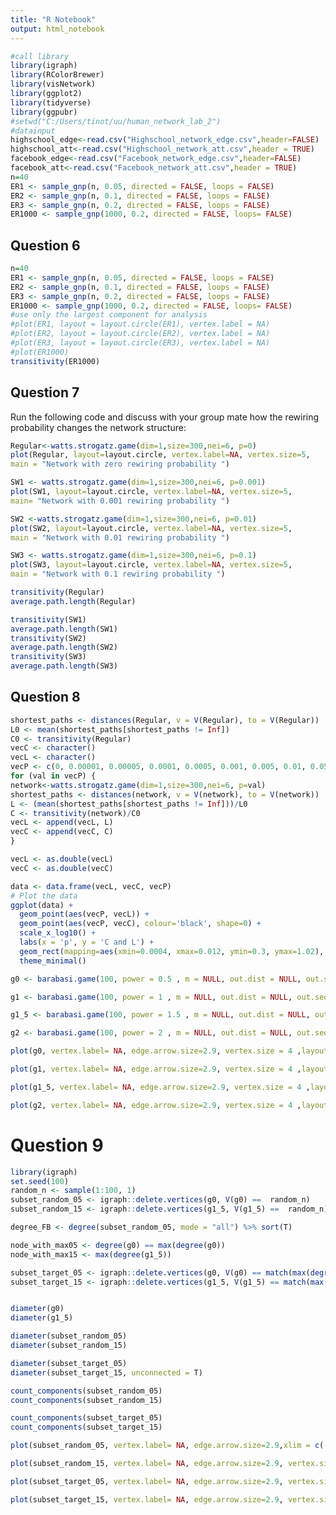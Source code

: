 ```yaml
---
title: "R Notebook"
output: html_notebook
---
```


```r
#call library
library(igraph)
library(RColorBrewer)
library(visNetwork)
library(ggplot2)
library(tidyverse)
library(ggpubr)
#setwd("C:/Users/tinot/uu/human_network_lab_2")
#datainput
highschool_edge<-read.csv("Highschool_network_edge.csv",header=FALSE)
highschool_att<-read.csv("Highschool_network_att.csv",header = TRUE)
facebook_edge<-read.csv("Facebook_network_edge.csv",header=FALSE)
facebook_att<-read.csv("Facebook_network_att.csv",header = TRUE)
n=40
ER1 <- sample_gnp(n, 0.05, directed = FALSE, loops = FALSE)
ER2 <- sample_gnp(n, 0.1, directed = FALSE, loops = FALSE)
ER3 <- sample_gnp(n, 0.2, directed = FALSE, loops = FALSE)
ER1000 <- sample_gnp(1000, 0.2, directed = FALSE, loops= FALSE)
```

## Question 6

```r
n=40
ER1 <- sample_gnp(n, 0.05, directed = FALSE, loops = FALSE)
ER2 <- sample_gnp(n, 0.1, directed = FALSE, loops = FALSE)
ER3 <- sample_gnp(n, 0.2, directed = FALSE, loops = FALSE)
ER1000 <- sample_gnp(1000, 0.2, directed = FALSE, loops= FALSE)
#use only the largest component for analysis
#plot(ER1, layout = layout.circle(ER1), vertex.label = NA)
#plot(ER2, layout = layout.circle(ER2), vertex.label = NA)
#plot(ER3, layout = layout.circle(ER3), vertex.label = NA)
#plot(ER1000)
transitivity(ER1000)
```

## Question 7

Run the following code and discuss with your group mate how the rewiring probability changes the network structure:

```r
Regular<-watts.strogatz.game(dim=1,size=300,nei=6, p=0)
plot(Regular, layout=layout.circle, vertex.label=NA, vertex.size=5, 
main = "Network with zero rewiring probability ")

SW1 <- watts.strogatz.game(dim=1,size=300,nei=6, p=0.001)
plot(SW1, layout=layout.circle, vertex.label=NA, vertex.size=5, 
main= "Network with 0.001 rewiring probability ")

SW2 <-watts.strogatz.game(dim=1,size=300,nei=6, p=0.01)
plot(SW2, layout=layout.circle, vertex.label=NA, vertex.size=5, 
main = "Network with 0.01 rewiring probability ")

SW3 <- watts.strogatz.game(dim=1,size=300,nei=6, p=0.1)
plot(SW3, layout=layout.circle, vertex.label=NA, vertex.size=5, 
main = "Network with 0.1 rewiring probability ")

transitivity(Regular)
average.path.length(Regular)

transitivity(SW1)
average.path.length(SW1)
transitivity(SW2)
average.path.length(SW2)
transitivity(SW3)
average.path.length(SW3)
```

## Question 8

```r
shortest_paths <- distances(Regular, v = V(Regular), to = V(Regular))
L0 <- mean(shortest_paths[shortest_paths != Inf])
C0 <- transitivity(Regular)
vecC <- character()
vecL <- character()
vecP <- c(0, 0.00001, 0.00005, 0.0001, 0.0005, 0.001, 0.005, 0.01, 0.05, 0,1, 0.5, 1)
for (val in vecP) {
network<-watts.strogatz.game(dim=1,size=300,nei=6, p=val)
shortest_paths <- distances(network, v = V(network), to = V(network))
L <- (mean(shortest_paths[shortest_paths != Inf]))/L0
C <- transitivity(network)/C0
vecL <- append(vecL, L)
vecC <- append(vecC, C)
}

vecL <- as.double(vecL)
vecC <- as.double(vecC)

data <- data.frame(vecL, vecC, vecP)
# Plot the data
ggplot(data) + 
  geom_point(aes(vecP, vecL)) + 
  geom_point(aes(vecP, vecC), colour='black', shape=0) +
  scale_x_log10() +
  labs(x = 'p', y = 'C and L') +
  geom_rect(mapping=aes(xmin=0.0004, xmax=0.012, ymin=0.3, ymax=1.02), color="red", alpha=0.00001) +
  theme_minimal()


```

```r
g0 <- barabasi.game(100, power = 0.5 , m = NULL, out.dist = NULL, out.seq = NULL, out.pref = FALSE, zero.appeal = 1, directed = FALSE,algorithm ="psumtree", start.graph = NULL) 

g1 <- barabasi.game(100, power = 1 , m = NULL, out.dist = NULL, out.seq = NULL, out.pref = FALSE, zero.appeal = 1, directed = FALSE,algorithm ="psumtree", start.graph = NULL) 

g1_5 <- barabasi.game(100, power = 1.5 , m = NULL, out.dist = NULL, out.seq = NULL, out.pref = FALSE, zero.appeal = 1, directed = FALSE,algorithm ="psumtree", start.graph = NULL) 

g2 <- barabasi.game(100, power = 2 , m = NULL, out.dist = NULL, out.seq = NULL, out.pref = FALSE, zero.appeal = 1, directed = FALSE,algorithm ="psumtree", start.graph = NULL) 

plot(g0, vertex.label= NA, edge.arrow.size=2.9, vertex.size = 4 ,layout = layout_nicely(g0), main = "Scale-free network model, power=0.5")

plot(g1, vertex.label= NA, edge.arrow.size=2.9, vertex.size = 4 ,layout = layout_nicely(g1), main = "Scale-free network model, power=1")

plot(g1_5, vertex.label= NA, edge.arrow.size=2.9, vertex.size = 4 ,layout = layout_nicely(g1_5), main = "Scale-free network model, power=1.5")

plot(g2, vertex.label= NA, edge.arrow.size=2.9, vertex.size = 4 ,layout = layout_nicely(g2), main = "Scale-free network model, power=2")

```

# Question 9

```r
library(igraph)
set.seed(100)
random_n <- sample(1:100, 1)
subset_random_05 <- igraph::delete.vertices(g0, V(g0) ==  random_n)
subset_random_15 <- igraph::delete.vertices(g1_5, V(g1_5) ==  random_n)

degree_FB <- degree(subset_random_05, mode = "all") %>% sort(T) 

node_with_max05 <- degree(g0) == max(degree(g0))
node_with_max15 <- max(degree(g1_5))

subset_target_05 <- igraph::delete.vertices(g0, V(g0) == match(max(degree(g0)), degree(g0)))
subset_target_15 <- igraph::delete.vertices(g1_5, V(g1_5) == match(max(degree(g1_5)), degree(g1_5)))


diameter(g0)
diameter(g1_5)

diameter(subset_random_05)
diameter(subset_random_15)

diameter(subset_target_05)
diameter(subset_target_15, unconnected = T)

count_components(subset_random_05)
count_components(subset_random_15)

count_components(subset_target_05)
count_components(subset_target_15)
```

```r


plot(subset_random_05, vertex.label= NA, edge.arrow.size=2.9,xlim = c(-1, 1), ylim = c(-1, 1) , vertex.size = 4 ,layout = layout_nicely(subset_random_05), xlab = "Random attack on network model, power=0.5")

plot(subset_random_15, vertex.label= NA, edge.arrow.size=2.9, vertex.size = 4 ,xlim = c(-1, 1), ylim = c(-1, 1),layout = layout_nicely(subset_random_15), xlab = "Random attack on network model, power=1.5")

plot(subset_target_05, vertex.label= NA, edge.arrow.size=2.9, vertex.size = 4 ,xlim = c(-1, 1), ylim = c(-1, 1),layout = layout_nicely(subset_target_05), xlab = "Target attack on network model, power=0.5")

plot(subset_target_15, vertex.label= NA, edge.arrow.size=2.9, vertex.size = 4 ,xlim = c(-1, 1), ylim = c(-1, 1),layout = layout_nicely(subset_target_15), xlab = "Target attack on network model, power=1.5")

```
